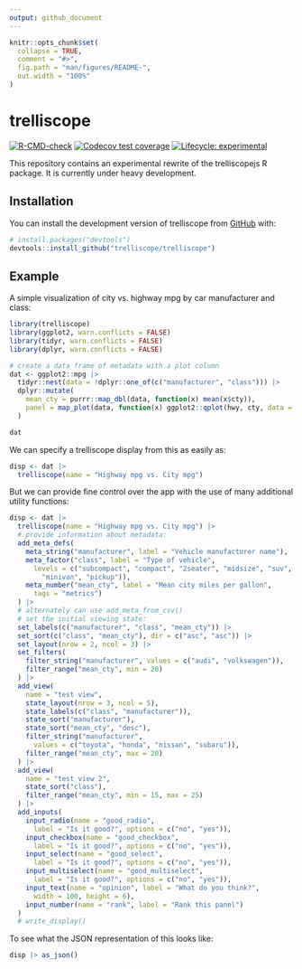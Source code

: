 ```yaml
---
output: github_document
---
```


<!-- README.md is generated from README.Rmd. Please edit that file -->

```r
knitr::opts_chunk$set(
  collapse = TRUE,
  comment = "#>",
  fig.path = "man/figures/README-",
  out.width = "100%"
)
```

# trelliscope

<!-- badges: start -->
[![R-CMD-check](https://github.com/trelliscope/trelliscope/actions/workflows/R-CMD-check.yaml/badge.svg)](https://github.com/trelliscope/trelliscope/actions/workflows/R-CMD-check.yaml)
[![Codecov test coverage](https://codecov.io/gh/trelliscope/trelliscope/branch/main/graph/badge.svg)](https://app.codecov.io/gh/trelliscope/trelliscope?branch=main)
[![Lifecycle: experimental](https://img.shields.io/badge/lifecycle-experimental-orange.svg)](https://lifecycle.r-lib.org/articles/stages.html#experimental)
<!-- badges: end -->

This repository contains an experimental rewrite of the trelliscopejs R package. It is currently under heavy development.

## Installation

You can install the development version of trelliscope from [GitHub](https://github.com/) with:

``` r
# install.packages("devtools")
devtools::install_github("trelliscope/trelliscope")
```

## Example

A simple visualization of city vs. highway mpg by car manufacturer and class:

```r
library(trelliscope)
library(ggplot2, warn.conflicts = FALSE)
library(tidyr, warn.conflicts = FALSE)
library(dplyr, warn.conflicts = FALSE)

# create a data frame of metadata with a plot column
dat <- ggplot2::mpg |>
  tidyr::nest(data = !dplyr::one_of(c("manufacturer", "class"))) |>
  dplyr::mutate(
    mean_cty = purrr::map_dbl(data, function(x) mean(x$cty)),
    panel = map_plot(data, function(x) ggplot2::qplot(hwy, cty, data = x))
  )

dat
```

We can specify a trelliscope display from this as easily as:

```r
disp <- dat |>
  trelliscope(name = "Highway mpg vs. City mpg")
```

But we can provide fine control over the app with the use of many additional utility functions:

```r
disp <- dat |>
  trelliscope(name = "Highway mpg vs. City mpg") |>
  # provide information about metadata:
  add_meta_defs(
    meta_string("manufacturer", label = "Vehicle manufacturer name"),
    meta_factor("class", label = "Type of vehicle",
      levels = c("subcompact", "compact", "2seater", "midsize", "suv",
        "minivan", "pickup")),
    meta_number("mean_cty", label = "Mean city miles per gallon",
      tags = "metrics")
  ) |>
  # alternately can use add_meta_from_csv()
  # set the initial viewing state:
  set_labels(c("manufacturer", "class", "mean_cty")) |>
  set_sort(c("class", "mean_cty"), dir = c("asc", "asc")) |>
  set_layout(nrow = 2, ncol = 3) |>
  set_filters(
    filter_string("manufacturer", values = c("audi", "volkswagen")),
    filter_range("mean_cty", min = 20)
  ) |>
  add_view(
    name = "test view",
    state_layout(nrow = 3, ncol = 5),
    state_labels(c("class", "manufacturer")),
    state_sort("manufacturer"),
    state_sort("mean_cty", "desc"),
    filter_string("manufacturer",
      values = c("toyota", "honda", "nissan", "subaru")),
    filter_range("mean_cty", max = 20)
  ) |>
  add_view(
    name = "test view 2",
    state_sort("class"),
    filter_range("mean_cty", min = 15, max = 25)
  ) |>
  add_inputs(
    input_radio(name = "good_radio",
      label = "Is it good?", options = c("no", "yes")),
    input_checkbox(name = "good_checkbox",
      label = "Is it good?", options = c("no", "yes")),
    input_select(name = "good_select",
      label = "Is it good?", options = c("no", "yes")),
    input_multiselect(name = "good_multiselect",
      label = "Is it good?", options = c("no", "yes")),
    input_text(name = "opinion", label = "What do you think?",
      width = 100, height = 6),
    input_number(name = "rank", label = "Rank this panel")
  )
  # write_display()
```

To see what the JSON representation of this looks like:

```r
disp |> as_json()
```
